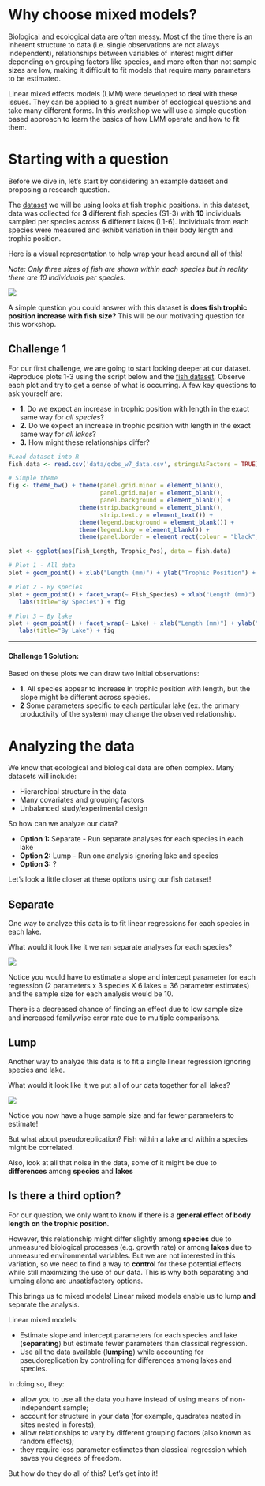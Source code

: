 # Why choose mixed models? 

Biological and ecological data are often messy. Most of the time there is an inherent structure to data (i.e. single observations are not always independent), relationships between variables of interest might differ
depending on grouping factors like species, and more often than not sample sizes are low, making it difficult to fit models that require many parameters to be estimated. 

Linear mixed effects models (LMM) were developed to deal with these issues. They can be applied to a great
number of ecological questions and take many different forms. In this workshop we will use a simple question-based approach to learn the basics of how LMM operate and how to fit them. 

# Starting with a question

Before we dive in, let's start by considering an example dataset and proposing a research question.

The [dataset](http://qcbs.ca/wiki/_media/qcbs_w7_data.csv) we will be using looks at fish trophic positions. In this dataset, data was collected for **3** different fish species (S1-3) with **10** individuals sampled per species across **6** different lakes (L1-6). Individuals from each species were measured and exhibit variation in their body length and trophic position. 

Here is a visual representation to help wrap your head around all of this! 

*Note: Only three sizes of fish are shown within each species but in reality
there are 10 individuals per species.*

![](images/fig_1_qcbs_wiki.png)

A simple question you could answer with this dataset is **does fish trophic position increase with fish size?**
This will be our motivating question for this workshop.

## Challenge 1 

For our first challenge, we are going to start looking deeper at our dataset. 
Reproduce plots 1-3 using the script below and the [fish dataset](http://qcbs.ca/wiki/_media/qcbs_w7_data.csv). 
Observe each plot and try to get a sense of what is occurring. A few key questions to ask yourself are:

- **1.** Do we expect an increase in trophic position with length in the exact same way for *all species*?
- **2.** Do we expect an increase in trophic position with length in the exact same way for *all lakes*?
- **3.** How might these relationships differ?

```r
#Load dataset into R 
fish.data <- read.csv('data/qcbs_w7_data.csv', stringsAsFactors = TRUE) # This line will vary depending on where your data is saved

# Simple theme
fig <- theme_bw() + theme(panel.grid.minor = element_blank(), 
                          panel.grid.major = element_blank(), 
                          panel.background = element_blank()) +
                    theme(strip.background = element_blank(), 
                          strip.text.y = element_text()) + 
                    theme(legend.background = element_blank()) +
                    theme(legend.key = element_blank()) + 
                    theme(panel.border = element_rect(colour = "black", fill = NA))

plot <- ggplot(aes(Fish_Length, Trophic_Pos), data = fish.data)

# Plot 1 - All data
plot + geom_point() + xlab("Length (mm)") + ylab("Trophic Position") + labs(title = "All Data") + fig

# Plot 2 - By species
plot + geom_point() + facet_wrap(~ Fish_Species) + xlab("Length (mm)") + ylab("Trophic Position") +
   labs(title="By Species") + fig

# Plot 3 – By lake
plot + geom_point() + facet_wrap(~ Lake) + xlab("Length (mm)") + ylab("Trophic Position") +
   labs(title="By Lake") + fig
```

---

#### **Challenge 1 Solution:** {-}

Based on these plots we can draw two initial observations:

- **1.** All species appear to increase in trophic position with length, but the slope might be different across species.
- **2** Some parameters specific to each particular lake (ex. the primary productivity of the system) may change the observed relationship.


# Analyzing the data

We know that ecological and biological data are often complex. Many datasets will include:

- Hierarchical structure in the data
- Many covariates and grouping factors
- Unbalanced study/experimental design

So how can we analyze our data?

- **Option 1:** Separate - Run separate analyses for each species in each lake
- **Option 2:** Lump - Run one analysis ignoring lake and species
- **Option 3:** ?

Let's look a little closer at these options using our fish dataset!

## Separate 

One way to analyze this data is to fit linear regressions for each species in each lake.

What would it look like it we ran separate analyses for each species?

![](images/fig_5_w5.png)

Notice you would have to estimate a slope and intercept parameter for each regression (2 parameters x 3 species X 6 lakes = 36 parameter estimates) and the sample size for each analysis would be 10. 

There is a decreased chance of finding an effect due to low sample size and increased familywise error rate due to multiple comparisons.

## Lump 

Another way to analyze this data is to fit a single linear regression ignoring species and lake.

What would it look like it we put all of our data together for all lakes?

![](images/fig_6_w5.png)

Notice you now have a huge sample size and far fewer parameters to estimate! 

But what about pseudoreplication? Fish within a lake and within a species might be correlated. 

Also, look at all that noise in the data, some of it might be due to **differences** among **species** and **lakes**


## Is there a third option? 

For our question, we only want to know if there is a **general effect of body length on the trophic position**.

However, this relationship might differ slightly among **species** due to unmeasured biological processes (e.g. growth rate) or among **lakes** due to unmeasured environmental variables. But we are not interested in this variation, so we need to find a way to **control** for these potential effects while still maximizing the use of our data. This is why both separating and lumping alone are unsatisfactory options.

This brings us to mixed models! Linear mixed models enable us to lump **and** separate the analysis. 

Linear mixed models:

- Estimate slope and intercept parameters for each species and lake (**separating**) but estimate fewer parameters than classical regression.
- Use all the data available (**lumping**) while accounting for pseudoreplication by controlling for differences among lakes and species.

In doing so, they: 

- allow you to use all the data you have instead of using means of non-independent sample;
- account for structure in your data (for example, quadrates nested in sites nested in forests);
- allow relationships to vary by different grouping factors (also known as random effects);
- they require less parameter estimates than classical regression which saves you degrees of freedom. 

But how do they do all of this? Let's get into it! 


